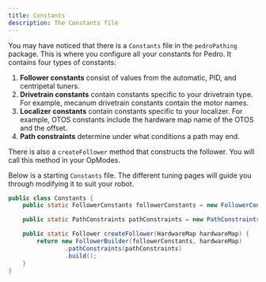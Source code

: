 ```yaml
---
title: Constants
description: The Constants file
---
```


You may have noticed that there is a `Constants` file in the `pedroPathing`
package. This is where you configure all your constants for Pedro. It
contains four types of constants:

1. **Follower constants** consist of values from the
automatic, PID, and centripetal tuners.
2. **Drivetrain constants** contain constants specific to your drivetrain
type. For example, mecanum drivetrain constants contain the motor names.
3. **Localizer constants** contain constants specific to your localizer. For
example, OTOS constants include the hardware map name of the OTOS and the
offset.
4. **Path constraints** determine under what conditions a path may end.

There is also a `createFollower` method that constructs the follower. You
will call this method in your OpModes.

Below is a starting `Constants` file. The different tuning pages will guide
you through modifying it to suit your robot.

```java title="Constants.java"
public class Constants {
    public static FollowerConstants followerConstants = new FollowerConstants();

    public static PathConstraints pathConstraints = new PathConstraints(0.99, 100, 3, 1);

    public static Follower createFollower(HardwareMap hardwareMap) {
        return new FollowerBuilder(followerConstants, hardwareMap)
                .pathConstraints(pathConstraints)
                .build();
    }
}
```